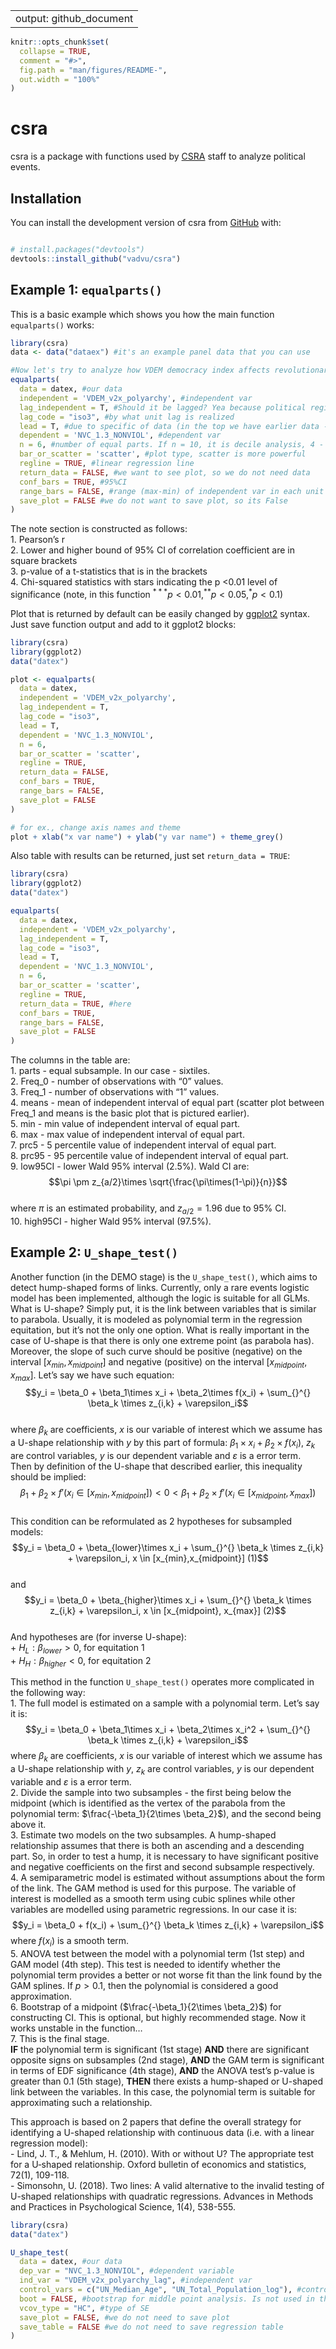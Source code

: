
---
output: github_document
---

<!-- README.md is generated from README.Rmd. Please edit that file -->

```r
knitr::opts_chunk$set(
  collapse = TRUE,
  comment = "#>", 
  fig.path = "man/figures/README-",
  out.width = "100%"
)
```

# csra

<!-- badges: start -->
<!-- badges: end -->


csra is a package with functions used by [CSRA](https://social.hse.ru/mr/) staff to analyze political events.

## Installation

You can install the development version of csra from [GitHub](https://github.com/) with:

``` r

# install.packages("devtools")
devtools::install_github("vadvu/csra")

```

## Example 1: `equalparts()`

This is a basic example which shows you how the main function `equalparts()` works:

```r
library(csra)
data <- data("dataex") #it's an example panel data that you can use

#Now let's try to analyze how VDEM democracy index affects revolutionary situations
equalparts(
  data = datex, #our data
  independent = 'VDEM_v2x_polyarchy', #independent var
  lag_independent = T, #Should it be lagged? Yea because political regime can change gramatically during revolutionary year
  lag_code = "iso3", #by what unit lag is realized
  lead = T, #due to specific of data (in the top we have earlier data - 2019, 2018, 2017, ...) lead should be used. Otherwise, False is needed
  dependent = 'NVC_1.3_NONVIOL', #dependent var
  n = 6, #number of equal parts. If n = 10, it is decile analysis, 4 - quartile analysis and etc
  bar_or_scatter = 'scatter', #plot type, scatter is more powerful
  regline = TRUE, #linear regression line
  return_data = FALSE, #we want to see plot, so we do not need data
  conf_bars = TRUE, #95%CI
  range_bars = FALSE, #range (max-min) of independent var in each unit (for ex., decile)
  save_plot = FALSE #we do not want to save plot, so its False
)
```



The note section is constructed as follows:  
1. Pearson's r  
2. Lower and higher bound of 95% CI of correlation coefficient are in square brackets  
3. p-value of a t-statistics that is in the brackets  
4. Chi-squared statistics with stars indicating the p <0.01 level of significance (note, in this function $^{***}p<0.01, ^{**}p<0.05, ^{*}p<0.1$)  


Plot that is returned by default can be easily changed by [ggplot2](https://github.com/tidyverse/ggplot2/tree/main) syntax. Just save function output and add to it ggplot2 blocks: 

```r
library(csra)
library(ggplot2)
data("datex")

plot <- equalparts(
  data = datex,
  independent = 'VDEM_v2x_polyarchy',
  lag_independent = T,
  lag_code = "iso3",
  lead = T,
  dependent = 'NVC_1.3_NONVIOL',
  n = 6,
  bar_or_scatter = 'scatter',
  regline = TRUE,
  return_data = FALSE,
  conf_bars = TRUE,
  range_bars = FALSE,
  save_plot = FALSE
)

# for ex., change axis names and theme
plot + xlab("x var name") + ylab("y var name") + theme_grey()

```

Also table with results can be returned, just set `return_data = TRUE`:

```r
library(csra)
library(ggplot2)
data("datex")

equalparts(
  data = datex,
  independent = 'VDEM_v2x_polyarchy',
  lag_independent = T,
  lag_code = "iso3",
  lead = T,
  dependent = 'NVC_1.3_NONVIOL',
  n = 6,
  bar_or_scatter = 'scatter',
  regline = TRUE,
  return_data = TRUE, #here
  conf_bars = TRUE,
  range_bars = FALSE,
  save_plot = FALSE
)
```

The columns in the table are:  
1. parts - equal subsample. In our case - sixtiles.  
2. Freq_0 - number of observations with "0" values.  
3. Freq_1 - number of observations with "1" values.  
4. means - mean of independent interval of equal part (scatter plot between Freq_1 and means is the basic plot that is pictured earlier).  
5. min - min value of independent interval of equal part.  
6. max - max value of independent interval of equal part.  
7. prc5 - 5 percentile value of independent interval of equal part.  
8. prc95 - 95 percentile value of independent interval of equal part.  
9. low95CI - lower Wald 95% interval (2.5%). Wald CI are:   
$$\pi \pm z_{a/2}\times \sqrt{\frac{\pi\times(1-\pi)}{n}}$$  
where $\pi$ is an estimated probability, and $z_{a/2} = 1.96$ due to 95% CI.  
10. high95CI - higher Wald 95% interval (97.5%).  


## Example 2: `U_shape_test()`

Another function (in the DEMO stage) is the `U_shape_test()`, which aims to detect hump-shaped forms of links. Currently, only a rare events logistic model has been implemented, although the logic is suitable for all GLMs.  
What is U-shape? Simply put, it is the link between variables that is similar to parabola. Usually, it is modeled as polynomial term in the regression equitation, but it's not the only one option. What is really important in the case of U-shape is that there is only one extreme point (as parabola has). Moreover, the slope of such curve should be positive (negative) on the interval $[x_{min},x_{midpoint}]$ and negative (positive) on the interval $[x_{midpoint},x_{max}]$. Let's say we have such equation:  
$$y_i = \beta_0 + \beta_1\times x_i + \beta_2\times f(x_i) + \sum_{}^{} \beta_k \times z_{i,k} + \varepsilon_i$$  
where $\beta_k$ are coefficients, $x$ is our variable of interest which we assume has a U-shape relationship with $y$ by this part of formula: $\beta_1\times x_i + \beta_2\times f(x_i)$, $z_{k}$ are control variables, $y$ is our dependent variable and $\varepsilon$ is a error term.  
Then by definition of the U-shape that described earlier, this inequality should be implied:  
$$\beta_1 + \beta_2\times f'(x_i \in [x_{min},x_{midpoint}]) <0<\beta_1 + \beta_2\times f'(x_i \in [x_{midpoint}, x_{max}])$$  
This condition can be reformulated as 2 hypotheses for subsampled models:  
$$y_i = \beta_0 + \beta_{lower}\times x_i + \sum_{}^{} \beta_k \times z_{i,k} + \varepsilon_i, x \in [x_{min},x_{midpoint}] (1)$$  
and  
$$y_i = \beta_0 + \beta_{higher}\times x_i + \sum_{}^{} \beta_k \times z_{i,k} + \varepsilon_i, x \in [x_{midpoint}, x_{max}] (2)$$    
And hypotheses are (for inverse U-shape):  
+ $H_L: \beta_{lower}>0$, for equitation 1  
+ $H_H: \beta_{higher}<0$, for equitation 2  


This method in the function `U_shape_test()` operates more complicated in the following way:  
1. The full model is estimated on a sample with a polynomial term. Let's say it is:  
$$y_i = \beta_0 + \beta_1\times x_i + \beta_2\times x_i^2 + \sum_{}^{} \beta_k \times z_{i,k} + \varepsilon_i$$
where $\beta_k$ are coefficients, $x$ is our variable of interest which we assume has a U-shape relationship with $y$,
$z_{k}$ are control variables, $y$ is our dependent variable and $\varepsilon$ is a error term.    
2. Divide the sample into two subsamples - the first being below the midpoint (which is identified as the vertex of the parabola from the polynomial term: $\frac{-\beta_1}{2\times \beta_2}$), and the second being above it.  
3. Estimate two models on the two subsamples. A hump-shaped relationship assumes that there is both an ascending and a descending part. So, in order to test a hump, it is necessary to have significant positive and negative coefficients on the first and second subsample respectively.  
4. A semiparametric model is estimated without assumptions about the form of the link. The GAM method is used for this purpose. The variable of interest is modelled as a smooth term using cubic splines while other variables are modelled using parametric regressions. In our case it is:  
$$y_i = \beta_0 + f(x_i) + \sum_{}^{} \beta_k \times z_{i,k} + \varepsilon_i$$
where $f(x_i)$ is a smooth term.  
5. ANOVA test between the model with a polynomial term (1st step) and GAM model (4th step). This test is needed to identify whether the polynomial term provides a better or not worse fit than the link found by the GAM splines. If $p > 0.1$, then the polynomial is considered a good approximation.  
6. Bootstrap of a midpoint ($\frac{-\beta_1}{2\times \beta_2}$) for constructing CI. This is optional, but highly recommended stage. Now it works unstable in the function...   
7. This is the final stage.   
**IF** the polynomial term is significant (1st stage) **AND** there are significant opposite signs on subsamples (2nd stage), **AND** the GAM term is significant in terms of EDF significance (4th stage), **AND** the ANOVA test's p-value is greater than 0.1 (5th stage), **THEN** there exists a hump-shaped or U-shaped link between the variables. In this case, the polynomial term is suitable for approximating such a relationship.  


This approach is based on 2 papers that define the overall strategy for identifying a U-shaped relationship with continuous data (i.e. with a linear regression model):    
- Lind, J. T., & Mehlum, H. (2010). With or without U? The appropriate test for a U‐shaped relationship. Oxford bulletin of economics and statistics, 72(1), 109-118.  
- Simonsohn, U. (2018). Two lines: A valid alternative to the invalid testing of U-shaped relationships with quadratic regressions. Advances in Methods and Practices in Psychological Science, 1(4), 538-555.  

```r
library(csra)
data("datex")

U_shape_test(
  data = datex, #our data
  dep_var = "NVC_1.3_NONVIOL", #dependent variable
  ind_var = "VDEM_v2x_polyarchy_lag", #independent var
  control_vars = c("UN_Median_Age", "UN_Total_Population_log"), #control vars
  boot = FALSE, #bootstrap for middle point analysis. Is not used in the example
  vcov_type = "HC", #type of SE
  save_plot = FALSE, #we do not need to save plot
  save_table = FALSE #we do not need to save regression table
)
```






